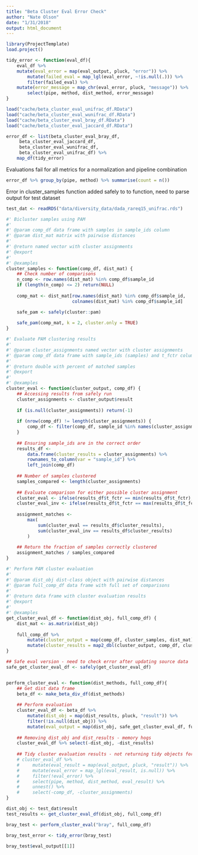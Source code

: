 ```yaml
---
title: "Beta Cluster Eval Error Check"
author: "Nate Olson"
date: "1/31/2018"
output: html_document
---
```


```r
library(ProjectTemplate)
load.project()
```

```r
tidy_error <- function(eval_df){
    eval_df %>% 
    mutate(eval_error = map(eval_output, pluck, "error")) %>%
        mutate(failed_eval = map_lgl(eval_error, ~!is.null(.))) %>%
        filter(failed_eval) %>% 
    mutate(error_message = map_chr(eval_error, pluck, "message")) %>% 
        select(pipe, method, dist_method, error_message)
}

```

```r
load("cache/beta_cluster_eval_unifrac_df.RData")
load("cache/beta_cluster_eval_wunifrac_df.RData")
load("cache/beta_cluster_eval_bray_df.RData")
load("cache/beta_cluster_eval_jaccard_df.RData")
```

```r
error_df <- list(beta_cluster_eval_bray_df, 
     beta_cluster_eval_jaccard_df, 
     beta_cluster_eval_wunifrac_df, 
     beta_cluster_eval_unifrac_df) %>% 
    map_df(tidy_error)
```

Evaluations fail for all metrics for a normalization and pipeline combination
```r
error_df %>% group_by(pipe, method) %>% summarise(count = n())
```

Error in cluster_samples function
added safely to to function, need to parse output for test dataset
```r
test_dat <- readRDS("data/diversity_data/dada_rareq15_unifrac.rds")
```

```r
#' Bicluster samples using PAM
#'
#' @param comp_df data frame with samples in sample_ids column
#' @param dist_mat matrix with pairwise distances
#'
#' @return named vector with cluster assignments
#' @export
#'
#' @examples
cluster_samples <- function(comp_df, dist_mat) {
    ## Check number of comparisons  
    n_comp <- row.names(dist_mat) %in% comp_df$sample_id
    if (length(n_comp) <= 2) return(NULL)
    
    comp_mat <- dist_mat[row.names(dist_mat) %in% comp_df$sample_id,
                         colnames(dist_mat) %in% comp_df$sample_id]

    safe_pam <- safely(cluster::pam)
    
    safe_pam(comp_mat, k = 2, cluster.only = TRUE) 
}

#' Evaluate PAM clustering results
#'
#' @param cluster_assignments named vector with cluster assignments
#' @param comp_df data frame with sample_ids (samples) and t_fctr column (grouping)
#'
#' @return double with percent of matched samples
#' @export
#'
#' @examples
cluster_eval <- function(cluster_output, comp_df) {
    ## Accessing results from safely run
    cluster_assignments <- cluster_output$result
    
    if (is.null(cluster_assignments)) return(-1)
    
    if (nrow(comp_df) != length(cluster_assignments)) {
        comp_df <- filter(comp_df, sample_id %in% names(cluster_assignments))
    }
    
    ## Ensuring sample_ids are in the correct order
    results_df <-
        data.frame(cluster_results = cluster_assignments) %>%
        rownames_to_column(var = "sample_id") %>%
        left_join(comp_df)
    
    ## Number of samples clustered
    samples_compared <- length(cluster_assignments)
    
    ## Evaluate comparison for either possible cluster assignment
    cluster_eval <- ifelse(results_df$t_fctr == min(results_df$t_fctr), 1, 2)
    cluster_eval_inv <- ifelse(results_df$t_fctr == max(results_df$t_fctr), 1, 2)
    
    assignment_matches <-
        max(
            sum(cluster_eval == results_df$cluster_results),
            sum(cluster_eval_inv == results_df$cluster_results)
        )
    
    ## Return the fraction of samples correctly clustered
    assignment_matches / samples_compared
}

#' Perform PAM cluster evaluation
#'
#' @param dist_obj dist-class object with pairwise distances
#' @param full_comp_df data frame with full set of comparisons
#'
#' @return data frame with cluster evaluation results
#' @export
#'
#' @examples
get_cluster_eval_df <- function(dist_obj, full_comp_df) {
    dist_mat <- as.matrix(dist_obj)
    
    full_comp_df %>%
        mutate(cluster_output = map(comp_df, cluster_samples, dist_mat)) %>%
        mutate(cluster_results = map2_dbl(cluster_output, comp_df, cluster_eval))
}

## Safe eval version - need to check error after updating source data
safe_get_cluster_eval_df <- safely(get_cluster_eval_df)


perform_cluster_eval <- function(dist_methods, full_comp_df){  
    ## Get dist data frame  
    beta_df <- make_beta_div_df(dist_methods)
    
    ## Perform evaluation
    cluster_eval_df <- beta_df %>%
        mutate(dist_obj = map(dist_results, pluck, "result")) %>%
        filter(!is.null(dist_obj)) %>%
        mutate(eval_output = map(dist_obj, safe_get_cluster_eval_df, full_comp_df))
    
    ## Removing dist_obj and dist_results - memory hogs
    cluster_eval_df %>% select(-dist_obj, -dist_results)
    
    ## Tidy cluster evaluation results - not returning tidy objects for debugging
    # cluster_eval_df %>%
    #     mutate(eval_result = map(eval_output, pluck, "result")) %>%
    #     mutate(eval_error = map_lgl(eval_result, is.null)) %>%
    #     filter(!eval_error) %>%
    #     select(pipe, method, dist_method, eval_result) %>%
    #     unnest() %>%
    #     select(-comp_df, -cluster_assignments)
}
```

```r
dist_obj <- test_dat$result 
test_results <- get_cluster_eval_df(dist_obj, full_comp_df)
```

```r
bray_test <- perform_cluster_eval("bray", full_comp_df)
```

```r
bray_test_error <- tidy_error(bray_test)
```

```r


bray_test$eval_output[[1]]
```




